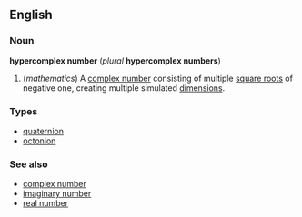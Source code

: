 ==English==
===Noun===
'''hypercomplex number''' (''plural'' '''hypercomplex numbers''')

#(''mathematics'') A [[complex number]] consisting of multiple [[square root]]s of negative one, creating multiple simulated [[dimension]]s.

===Types===
*[[quaternion]]
*[[octonion]]

===See also===
*[[complex number]]
*[[imaginary number]]
*[[real number]]